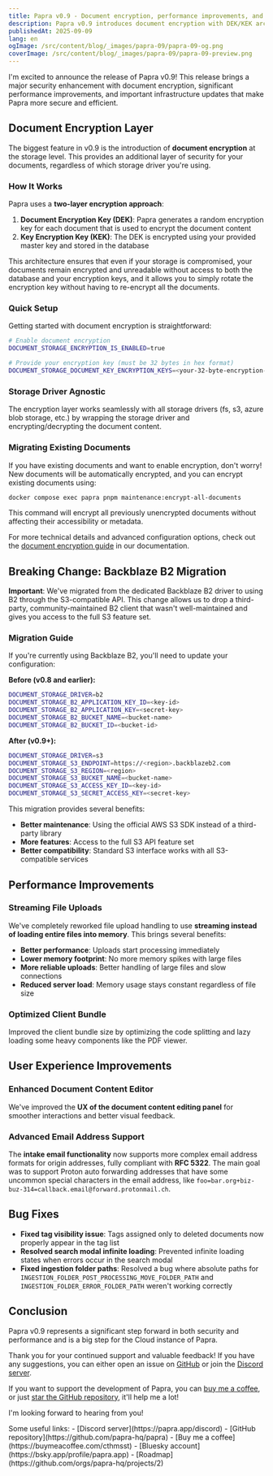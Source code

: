 ```yaml
---
title: Papra v0.9 - Document encryption, performance improvements, and streamlined storage
description: Papra v0.9 introduces document encryption with DEK/KEK architecture, migrates Backblaze B2 to S3, adds streaming uploads, and brings significant performance and UX improvements.
publishedAt: 2025-09-09
lang: en
ogImage: /src/content/blog/_images/papra-09/papra-09-og.png
coverImage: /src/content/blog/_images/papra-09/papra-09-preview.png
---
```


I'm excited to announce the release of Papra v0.9! This release brings a major security enhancement with document encryption, significant performance improvements, and important infrastructure updates that make Papra more secure and efficient.

## Document Encryption Layer

The biggest feature in v0.9 is the introduction of **document encryption** at the storage level. This provides an additional layer of security for your documents, regardless of which storage driver you're using.

### How It Works

Papra uses a **two-layer encryption approach**:

1. **Document Encryption Key (DEK)**: Papra generates a random encryption key for each document that is used to encrypt the document content
2. **Key Encryption Key (KEK)**: The DEK is encrypted using your provided master key and stored in the database

This architecture ensures that even if your storage is compromised, your documents remain encrypted and unreadable without access to both the database and your encryption keys, and it allows you to simply rotate the encryption key without having to re-encrypt all the documents.

### Quick Setup

Getting started with document encryption is straightforward:

```bash
# Enable document encryption
DOCUMENT_STORAGE_ENCRYPTION_IS_ENABLED=true

# Provide your encryption key (must be 32 bytes in hex format)
DOCUMENT_STORAGE_DOCUMENT_KEY_ENCRYPTION_KEYS=<your-32-byte-encryption-key-in-hex>
```

### Storage Driver Agnostic

The encryption layer works seamlessly with all storage drivers (fs, s3, azure blob storage, etc.) by wrapping the storage driver and encrypting/decrypting the document content.

### Migrating Existing Documents

If you have existing documents and want to enable encryption, don't worry! New documents will be automatically encrypted, and you can encrypt existing documents using:

```bash
docker compose exec papra pnpm maintenance:encrypt-all-documents
```

This command will encrypt all previously unencrypted documents without affecting their accessibility or metadata.

For more technical details and advanced configuration options, check out the [document encryption guide](https://docs.papra.app/guides/document-encryption) in our documentation.

## Breaking Change: Backblaze B2 Migration

**Important**: We've migrated from the dedicated Backblaze B2 driver to using B2 through the S3-compatible API. This change allows us to drop a third-party, community-maintained B2 client that wasn't well-maintained and gives you access to the full S3 feature set.

### Migration Guide

If you're currently using Backblaze B2, you'll need to update your configuration:

**Before (v0.8 and earlier):**
```bash
DOCUMENT_STORAGE_DRIVER=b2
DOCUMENT_STORAGE_B2_APPLICATION_KEY_ID=<key-id>
DOCUMENT_STORAGE_B2_APPLICATION_KEY=<secret-key>
DOCUMENT_STORAGE_B2_BUCKET_NAME=<bucket-name>
DOCUMENT_STORAGE_B2_BUCKET_ID=<bucket-id>
```

**After (v0.9+):**
```bash
DOCUMENT_STORAGE_DRIVER=s3
DOCUMENT_STORAGE_S3_ENDPOINT=https://<region>.backblazeb2.com
DOCUMENT_STORAGE_S3_REGION=<region>
DOCUMENT_STORAGE_S3_BUCKET_NAME=<bucket-name>
DOCUMENT_STORAGE_S3_ACCESS_KEY_ID=<key-id>
DOCUMENT_STORAGE_S3_SECRET_ACCESS_KEY=<secret-key>
```

This migration provides several benefits:
- **Better maintenance**: Using the official AWS S3 SDK instead of a third-party library
- **More features**: Access to the full S3 API feature set
- **Better compatibility**: Standard S3 interface works with all S3-compatible services

## Performance Improvements

### Streaming File Uploads

We've completely reworked file upload handling to use **streaming instead of loading entire files into memory**. This brings several benefits:

- **Better performance**: Uploads start processing immediately
- **Lower memory footprint**: No more memory spikes with large files
- **More reliable uploads**: Better handling of large files and slow connections
- **Reduced server load**: Memory usage stays constant regardless of file size

### Optimized Client Bundle

Improved the client bundle size by optimizing the code splitting and lazy loading some heavy components like the PDF viewer.

## User Experience Improvements

### Enhanced Document Content Editor

We've improved the **UX of the document content editing panel** for smoother interactions and better visual feedback.

### Advanced Email Address Support

The **intake email functionality** now supports more complex email address formats for origin addresses, fully compliant with **RFC 5322**. The main goal was to support Proton auto forwarding addresses that have some uncommon special characters in the email address, like `foo=bar.org+biz-buz-314=callback.email@forward.protonmail.ch`.

## Bug Fixes

- **Fixed tag visibility issue**: Tags assigned only to deleted documents now properly appear in the tag list
- **Resolved search modal infinite loading**: Prevented infinite loading states when errors occur in the search modal
- **Fixed ingestion folder paths**: Resolved a bug where absolute paths for `INGESTION_FOLDER_POST_PROCESSING_MOVE_FOLDER_PATH` and `INGESTION_FOLDER_ERROR_FOLDER_PATH` weren't working correctly

## Conclusion

Papra v0.9 represents a significant step forward in both security and performance and is a big step for the Cloud instance of Papra.

Thank you for your continued support and valuable feedback! If you have any suggestions, you can either open an issue on [GitHub](https://github.com/papra-hq/papra/issues) or join the [Discord server](https://papra.app/discord).

If you want to support the development of Papra, you can [buy me a coffee](https://buymeacoffee.com/cthmsst), or just [star the GitHub repository](https://github.com/papra-hq/papra), it'll help me a lot!

I'm looking forward to hearing from you!

<div class="mt-14">
Some useful links:
- [Discord server](https://papra.app/discord)
- [GitHub repository](https://github.com/papra-hq/papra)
- [Buy me a coffee](https://buymeacoffee.com/cthmsst)
- [Bluesky account](https://bsky.app/profile/papra.app)
- [Roadmap](https://github.com/orgs/papra-hq/projects/2)
</div>
